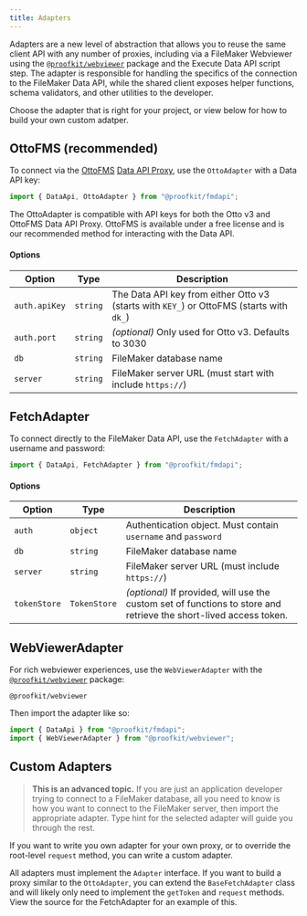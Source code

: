 ```yaml
---
title: Adapters
---
```


Adapters are a new level of abstraction that allows you to reuse the same client API with any number of proxies, including via a FileMaker Webviewer using the [`@proofkit/webviewer`](/docs/webviewer) package and the Execute Data API script step. The adapter is responsible for handling the specifics of the connection to the FileMaker Data API, while the shared client exposes helper functions, schema validators, and other utilities to the developer.

Choose the adapter that is right for your project, or view below for how to build your own custom adatper.

## OttoFMS (recommended)

To connect via the [OttoFMS](https://docs.ottofms.com/) [Data API Proxy](https://docs.ottofms.com/ottofms-features/api-proxy#data-api-proxy), use the `OttoAdapter` with a Data API key:

```ts
import { DataApi, OttoAdapter } from "@proofkit/fmdapi";
```

The OttoAdapter is compatible with API keys for both the Otto v3 and OttoFMS Data API Proxy. OttoFMS is available under a free license and is our recommended method for interacting with the Data API.

#### Options

| Option        | Type     | Description                                                                              |
| ------------- | -------- | ---------------------------------------------------------------------------------------- |
| `auth.apiKey` | `string` | The Data API key from either Otto v3 (starts with `KEY_`) or OttoFMS (starts with `dk_`) |
| `auth.port`   | `string` | _(optional)_ Only used for Otto v3. Defaults to 3030                                     |
| `db`          | `string` | FileMaker database name                                                                  |
| `server`      | `string` | FileMaker server URL (must start with include `https://`)                                |

## FetchAdapter

To connect directly to the FileMaker Data API, use the `FetchAdapter` with a username and password:

```ts
import { DataApi, FetchAdapter } from "@proofkit/fmdapi";
```

#### Options

| Option       | Type         | Description                                                                                                        |
| ------------ | ------------ | ------------------------------------------------------------------------------------------------------------------ |
| `auth`       | `object`     | Authentication object. Must contain `username` and `password`                                                      |
| `db`         | `string`     | FileMaker database name                                                                                            |
| `server`     | `string`     | FileMaker server URL (must include `https://`)                                                                     |
| `tokenStore` | `TokenStore` | _(optional)_ If provided, will use the custom set of functions to store and retrieve the short-lived access token. |

## WebViewerAdapter

For rich webviewer experiences, use the `WebViewerAdapter` with the [`@proofkit/webviewer`](/docs/webviewer) package:

```package-install
@proofkit/webviewer
```

Then import the adapter like so:

```ts
import { DataApi } from "@proofkit/fmdapi";
import { WebViewerAdapter } from "@proofkit/webviewer";
```

## Custom Adapters

> **This is an advanced topic.** If you are just an application developer trying to connect to a FileMaker database, all you need to know is how you want to connect to the FileMaker server, then import the appropriate adapter. Type hint for the selected adapter will guide you through the rest.

If you want to write you own adapter for your own proxy, or to override the root-level `request` method, you can write a custom adapter.

All adapters must implement the `Adapter` interface. If you want to build a proxy similar to the `OttoAdapter`, you can extend the `BaseFetchAdapter` class and will likely only need to implement the `getToken` and `request` methods. View the source for the FetchAdapter for an example of this.
